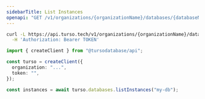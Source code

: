 ```yaml
---
sidebarTitle: List Instances
openapi: "GET /v1/organizations/{organizationName}/databases/{databaseName}/instances"
---
```


<RequestExample>

```bash cURL
curl -L https://api.turso.tech/v1/organizations/{organizationName}/databases/{databaseName}/instances \
  -H 'Authorization: Bearer TOKEN'
```

```ts Node.js
import { createClient } from "@tursodatabase/api";

const turso = createClient({
  organization: "...",
  token: "",
});

const instances = await turso.databases.listInstances("my-db");
```

</RequestExample>

